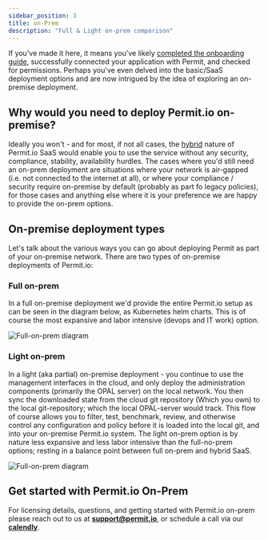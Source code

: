 ```yaml
---
sidebar_position: 3
title: on-Prem
description: "Full & Light on-prem comparison"
---
```


If you've made it here, it means you've likely [completed the onboarding guide](/quickstart),
successfully connected your application with Permit, and checked for permissions. Perhaps you've even delved into
the basic/SaaS deployment options and are now intrigued by the idea of exploring an on-premise deployment.

## Why would you need to deploy Permit.io on-premise?

Ideally you won't - and for most, if not all cases, the [hybrid](/concepts/control-plane-and-data-plane) nature of Permit.io SaaS would enable you to use the service without any security, compliance, stability, availability hurdles.
The cases where you'd still need an on-prem deployment are situations where your network is air-gapped (i.e. not connected to the internet at all), or where your compliance / security require on-premise by default (probably as part fo legacy policies), for those cases and anything else where it is your preference we are happy to provide the on-prem options.

## On-premise deployment types

Let's talk about the various ways you can go about deploying Permit as part of your on-premise network.
There are two types of on-premise deployments of Permit.io:

### Full on-prem

In a full on-premise deployment we'd provide the entire Permit.io setup as can be seen in the diagram below, as Kubernetes helm charts.
This is of course the most expansive and labor intensive (devops and IT work) option.

![Full-on-prem diagram](/img/diagrams/full_on_prem.svg)

### Light on-prem

In a light (aka partial) on-premise deployment - you continue to use the management interfaces in the cloud, and only deploy the administration components (primarily the OPAL server) on the local network.
You then sync the downloaded state from the cloud git repository (Which you own) to the local git-repository; which the local OPAL-server would track.
This flow of course allows you to filter, test, benchmark, review, and otherwise control any configuration and policy before it is loaded into the local git, and into your on-premise Permit.io system.
The light on-prem option is by nature less expansive and less labor intensive than the full-no-prem options; resting in a balance point between full on-prem and hybrid SaaS.

![Full-on-prem diagram](/img/diagrams/partial_on_prem.svg)

## Get started with Permit.io On-Prem

For licensing details, questions, and getting started with Permit.io on-prem please reach out to us at **[support@permit.io](mailto:support@permit.io)**,
or schedule a call via our **[calendly](https://calendly.com/permitio/)**.
